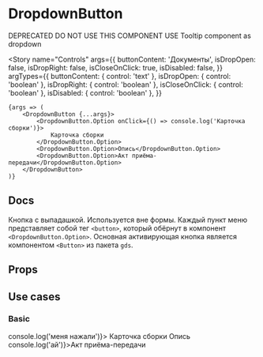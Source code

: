 
<Meta title="Controls / Deprecated/ DropdownButton" component={DropdownButton} />

# DropdownButton

DEPRECATED
DO NOT USE THIS COMPONENT
USE Tooltip component as dropdown

<Story
    name="Controls"
    args={{
        buttonContent: 'Документы',
        isDropOpen: false,
        isDropRight: false,
        isCloseOnClick: true,
        isDisabled: false,
    }}
    argTypes={{
        buttonContent: { control: 'text' },
        isDropOpen: { control: 'boolean' },
        isDropRight: { control: 'boolean' },
        isCloseOnClick: { control: 'boolean' },
        isDisabled: { control: 'boolean' },
    }}
>
    {args => (
        <DropdownButton {...args}>
            <DropdownButton.Option onClick={() => console.log('Карточка сборки')}>
                Карточка сборки
            </DropdownButton.Option>
            <DropdownButton.Option>Опись</DropdownButton.Option>
            <DropdownButton.Option>Акт приёма-передачи</DropdownButton.Option>
        </DropdownButton>
    )}
</Story>

## Docs

Кнопка с выпадашкой. Используется вне формы.
Каждый пункт меню представляет собой тег `<button>`, который обёрнут в компонент `<DropdownButton.Option>`.
Основная активирующая кнопка является компонентом `<Button>` из пакета `gds`.

## Props

<ArgsTable story="DropdownButton" />

## Use cases

### Basic

<Canvas>
    <Story name="Basic">
        <div style={{ height: '100px' }}>
            <DropdownButton buttonContent="Мои документы">
                <DropdownButton.Option onClick={() => console.log('меня нажали')}>
                    Карточка сборки
                </DropdownButton.Option>
                <DropdownButton.Option>Опись</DropdownButton.Option>
                <DropdownButton.Option onClick={() => console.log('ай')}>Акт приёма-передачи</DropdownButton.Option>
            </DropdownButton>
        </div>
    </Story>
</Canvas>
